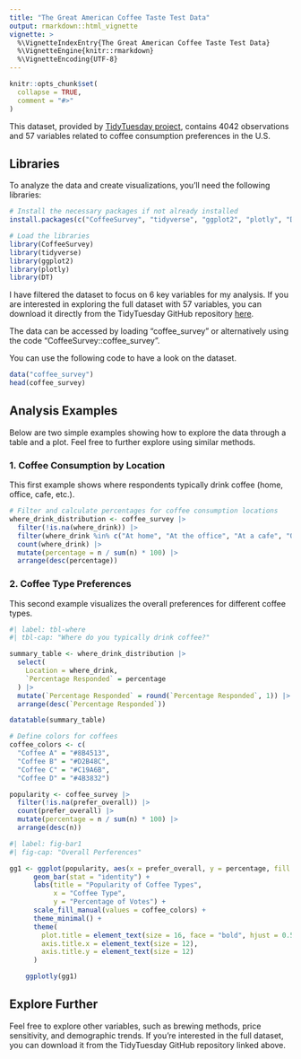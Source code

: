 ```yaml
---
title: "The Great American Coffee Taste Test Data"
output: rmarkdown::html_vignette
vignette: >
  %\VignetteIndexEntry{The Great American Coffee Taste Test Data}
  %\VignetteEngine{knitr::rmarkdown}
  %\VignetteEncoding{UTF-8}
---
```


```r
knitr::opts_chunk$set(
  collapse = TRUE,
  comment = "#>"
)
```

This dataset, provided by [TidyTuesday project](https://github.com/rfordatascience/tidytuesday/blob/master/data/2024/2024-05-14/readme.md), contains 4042 observations and 57 variables related to coffee consumption preferences in the U.S.

## Libraries

To analyze the data and create visualizations, you'll need the following libraries:

```r
# Install the necessary packages if not already installed
install.packages(c("CoffeeSurvey", "tidyverse", "ggplot2", "plotly", "DT"))

# Load the libraries
library(CoffeeSurvey)
library(tidyverse)
library(ggplot2)
library(plotly)
library(DT)
```

I have filtered the dataset to focus on 6 key variables for my analysis. If you are interested in exploring the full dataset with 57 variables, you can download it directly from the TidyTuesday GitHub repository [here](https://github.com/rfordatascience/tidytuesday/blob/master/data/2024/2024-05-14/readme.md).

The data can be accessed by loading "coffee_survey" or alternatively using the code "CoffeeSurvey::coffee_survey".

You can use the following code to have a look on the dataset.

```r
data("coffee_survey")
head(coffee_survey)
```

## Analysis Examples

Below are two simple examples showing how to explore the data through a table and a plot. Feel free to further explore using similar methods.

### 1. Coffee Consumption by Location

This first example shows where respondents typically drink coffee (home, office, cafe, etc.).

```r
# Filter and calculate percentages for coffee consumption locations
where_drink_distribution <- coffee_survey |>
  filter(!is.na(where_drink)) |>
  filter(where_drink %in% c("At home", "At the office", "At a cafe", "On the go")) |>
  count(where_drink) |>
  mutate(percentage = n / sum(n) * 100) |>
  arrange(desc(percentage))
```

### 2. Coffee Type Preferences

This second example visualizes the overall preferences for different coffee types.
```r
#| label: tbl-where
#| tbl-cap: "Where do you typically drink coffee?"

summary_table <- where_drink_distribution |>
  select(
    Location = where_drink,                  
    `Percentage Responded` = percentage        
  ) |>
  mutate(`Percentage Responded` = round(`Percentage Responded`, 1)) |>  
  arrange(desc(`Percentage Responded`))

datatable(summary_table)
```

```r
# Define colors for coffees
coffee_colors <- c(
  "Coffee A" = "#8B4513",
  "Coffee B" = "#D2B48C",
  "Coffee C" = "#C19A6B",
  "Coffee D" = "#4B3832")

popularity <- coffee_survey |>
  filter(!is.na(prefer_overall)) |>
  count(prefer_overall) |>
  mutate(percentage = n / sum(n) * 100) |>
  arrange(desc(n))

```

```r
#| label: fig-bar1
#| fig-cap: "Overall Perferences"

gg1 <- ggplot(popularity, aes(x = prefer_overall, y = percentage, fill = prefer_overall)) +
      geom_bar(stat = "identity") +
      labs(title = "Popularity of Coffee Types",
           x = "Coffee Type",
           y = "Percentage of Votes") +
      scale_fill_manual(values = coffee_colors) +
      theme_minimal() +
      theme(
        plot.title = element_text(size = 16, face = "bold", hjust = 0.5),
        axis.title.x = element_text(size = 12),
        axis.title.y = element_text(size = 12)
      )

    ggplotly(gg1)
```

## Explore Further

Feel free to explore other variables, such as brewing methods, price sensitivity, and demographic trends. If you're interested in the full dataset, you can download it from the TidyTuesday GitHub repository linked above.
